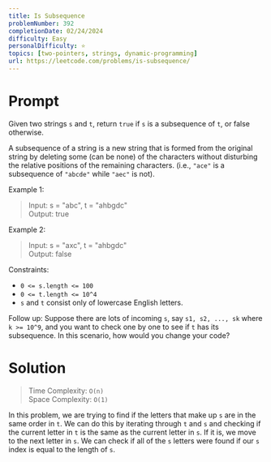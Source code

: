 ```yaml
---
title: Is Subsequence
problemNumber: 392
completionDate: 02/24/2024
difficulty: Easy
personalDifficulty: ⭐️
topics: [two-pointers, strings, dynamic-programming]
url: https://leetcode.com/problems/is-subsequence/
---
```


# Prompt

Given two strings `s` and `t`, return `true` if `s` is a subsequence of `t`, or
false otherwise.

A subsequence of a string is a new string that is formed from the original
string by deleting some (can be none) of the characters without disturbing the
relative positions of the remaining characters. (i.e., `"ace"` is a subsequence
of `"abcde"` while `"aec"` is not).

Example 1:

> Input: s = "abc", t = "ahbgdc"\
> Output: true

Example 2:

> Input: s = "axc", t = "ahbgdc"\
> Output: false

Constraints:

- `0 <= s.length <= 100`
- `0 <= t.length <= 10^4`
- `s` and `t` consist only of lowercase English letters.

Follow up: Suppose there are lots of incoming `s`, say `s1, s2, ..., sk` where
`k >= 10^9`, and you want to check one by one to see if `t` has its subsequence.
In this scenario, how would you change your code?

# Solution

> Time Complexity: `O(n)`\
> Space Complexity: `O(1)`

In this problem, we are trying to find if the letters that make up `s` are in
the same order in `t`. We can do this by iterating through `t` and `s` and
checking if the current letter in `t` is the same as the current letter in `s`.
If it is, we move to the next letter in `s`. We can check if all of the `s`
letters were found if our `s` index is equal to the length of `s`.
